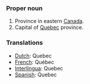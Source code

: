===Proper noun===
#Province in eastern [[Canada]].
#Capital of [[Quebec]] province.

=== Translations ===
*[[Dutch]]: Quebec
*[[French]]: Québec
*[[Interlingua]]: Quebec
*[[Spanish]]: Quebec